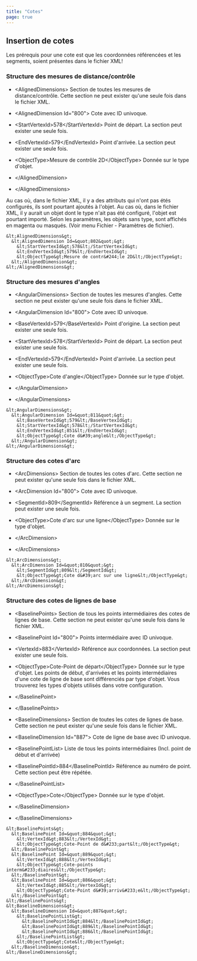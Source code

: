 ```yaml
---
title: "Cotes"
page: true
---
```

## Insertion de cotes

<Warning>
Les pr&#233;requis pour une cote est que les coordonn&#233;es r&#233;f&#233;renc&#233;es et les segments, soient pr&#233;sentes dans le fichier XML!
</Warning>


###  Structure des mesures de distance/contr&#244;le

- <Bold> &lt;AlignedDimensions&gt; </Bold>  Section de toutes les mesures de distance/contr&#244;le. Cette section ne peut exister qu&#39;une seule fois dans le fichier XML.

- <Bold>       &lt;AlignedDimension Id=&quot;800&quot;&gt; </Bold>  Cote avec ID univoque.

- <Bold>         &lt;StartVertexId&gt;578&lt;/StartVertexId&gt; </Bold>  Point de d&#233;part. La section peut exister une seule fois.

- <Bold>         &lt;EndVertexId&gt;579&lt;/EndVertexId&gt; </Bold>  Point d&#39;arriv&#233;e. La section peut exister une seule fois.

- <Bold> &lt;ObjectType&gt;Mesure de contr&#244;le 2D&lt;/ObjectType&gt; </Bold>  Donn&#233;e sur le type d&#39;objet.



- <Bold>     &lt;/AlignedDimension&gt; </Bold> 


- <Bold>     &lt;/AlignedDimensions&gt; </Bold> 



<Success>
Au cas o&#249;, dans le fichier XML, il y a des attributs qui n&#39;ont pas &#233;t&#233;s configur&#233;s, ils sont pourtant ajout&#233;s &#224; l&#39;objet.
</Success>

<Success>
Au cas o&#249;, dans le fichier XML, il y aurait un objet dont le type n&#39;ait pas &#233;t&#233; configur&#233;, l&#39;objet est pourtant import&#233;. Selon les param&#232;tres, les objets sans type, sont affich&#233;s en magenta ou masqu&#233;s. (Voir menu Fichier - Param&#232;tres de fichier).
</Success>


<Info>

    &lt;AlignedDimensions&gt;
      &lt;AlignedDimension Id=&quot;802&quot;&gt;
        &lt;StartVertexId&gt;578&lt;/StartVertexId&gt;
        &lt;EndVertexId&gt;579&lt;/EndVertexId&gt;
        &lt;ObjectType&gt;Mesure de contr&#244;le 2D&lt;/ObjectType&gt;
      &lt;/AlignedDimension&gt;
    &lt;/AlignedDimensions&gt;
</Info>


###  Structure des mesures d&#39;angles

- <Bold> &lt;AngularDimensions&gt; </Bold>  Section de toutes les mesures d&#39;angles. Cette section ne peut exister qu&#39;une seule fois dans le fichier XML.

- <Bold>       &lt;AngularDimension Id=&quot;800&quot;&gt; </Bold>  Cote avec ID univoque.

- <Bold>         &lt;BaseVertexId&gt;579&lt;/BaseVertexId&gt; </Bold>  Point d&#39;origine. La section peut exister une seule fois.

- <Bold>         &lt;StartVertexId&gt;578&lt;/StartVertexId&gt; </Bold>  Point de d&#233;part. La section peut exister une seule fois.

- <Bold>         &lt;EndVertexId&gt;579&lt;/EndVertexId&gt; </Bold>  Point d&#39;arriv&#233;e. La section peut exister une seule fois.

- <Bold> &lt;ObjectType&gt;Cote d&#39;angle&lt;/ObjectType&gt; </Bold>  Donn&#233;e sur le type d&#39;objet.



- <Bold>     &lt;/AngularDimension&gt; </Bold> 


- <Bold>     &lt;/AngularDimensions&gt; </Bold> 



<Info>

    &lt;AngularDimensions&gt;
      &lt;AngularDimension Id=&quot;811&quot;&gt;
        &lt;BaseVertexId&gt;579&lt;/BaseVertexId&gt;
        &lt;StartVertexId&gt;578&lt;/StartVertexId&gt;
        &lt;EndVertexId&gt;851&lt;/EndVertexId&gt;
        &lt;ObjectType&gt;Cote d&#39;angle&lt;/ObjectType&gt;
      &lt;/AngularDimension&gt;
    &lt;/AngularDimensions&gt;
</Info>


###  Structure des cotes d&#39;arc

- <Bold> &lt;ArcDimensions&gt; </Bold>  Section de toutes les cotes d&#39;arc. Cette section ne peut exister qu&#39;une seule fois dans le fichier XML.

- <Bold>       &lt;ArcDimension Id=&quot;800&quot;&gt; </Bold>  Cote avec ID univoque.

- <Bold> &lt;SegmentId&gt;809&lt;/SegmentId&gt; </Bold>  R&#233;f&#233;rence &#224; un segment. La section peut exister une seule fois.

- <Bold> &lt;ObjectType&gt;Cote d&#39;arc sur une ligne&lt;/ObjectType&gt; </Bold>  Donn&#233;e sur le type d&#39;objet.



- <Bold>     &lt;/ArcDimension&gt; </Bold> 


- <Bold>     &lt;/ArcDimensions&gt; </Bold> 



<Info>

    &lt;ArcDimensions&gt;
      &lt;ArcDimension Id=&quot;810&quot;&gt;
        &lt;SegmentId&gt;809&lt;/SegmentId&gt;
        &lt;ObjectType&gt;Cote d&#39;arc sur une ligne&lt;/ObjectType&gt;
      &lt;/ArcDimension&gt;
    &lt;/ArcDimensions&gt;
</Info>


###  Structure des cotes de lignes de base

- <Bold> &lt;BaselinePoints&gt; </Bold>  Section de tous les points interm&#233;diaires des cotes de lignes de base. Cette section ne peut exister qu&#39;une seule fois dans le fichier XML.

- <Bold>       &lt;BaselinePoint Id=&quot;800&quot;&gt; </Bold>  Points interm&#233;diaire avec ID univoque.

- <Bold>     &lt;VertexId&gt;883&lt;/VertexId&gt; </Bold>  R&#233;f&#233;rence aux coordonn&#233;es. La section peut exister une seule fois.

- <Bold> &lt;ObjectType&gt;Cote-Point de d&#233;part&lt;/ObjectType&gt; </Bold>  Donn&#233;e sur le type d&#39;objet. Les points de d&#233;but, d&#39;arriv&#233;es et les points interm&#233;diaires d&#39;une cote de ligne de base sont diff&#233;renci&#233;s par type d&#39;objet. Vous trouverez  les types d&#39;objets utilis&#233;s dans votre configuration.



- <Bold>     &lt;/BaselinePoint&gt; </Bold> 


- <Bold>       &lt;/BaselinePoints&gt; </Bold> 




- <Bold>     &lt;BaselineDimensions&gt; </Bold>  Section de toutes les cotes de lignes de base. Cette section ne peut exister qu&#39;une seule fois dans le fichier XML.

- <Bold>       &lt;BaselineDimension Id=&quot;887&quot;&gt; </Bold>  Cote de ligne de base avec ID univoque.

- <Bold>         &lt;BaselinePointList&gt; </Bold>  Liste de tous les points interm&#233;diaires (Incl. point de d&#233;but et d&#39;arriv&#233;e)

- <Bold>           &lt;BaselinePointId&gt;884&lt;/BaselinePointId&gt; </Bold>  R&#233;f&#233;rence au num&#233;ro de point. Cette section peut &#234;tre r&#233;p&#233;t&#233;e.



- <Bold>         &lt;/BaselinePointList&gt; </Bold>  

- <Bold>         &lt;ObjectType&gt;Cote&lt;/ObjectType&gt; </Bold>  Donn&#233;e sur le type d&#39;objet.



- <Bold>       &lt;/BaselineDimension&gt; </Bold> 


- <Bold>     &lt;/BaselineDimensions&gt; </Bold> 




<Info>

    &lt;BaselinePoints&gt;
      &lt;BaselinePoint Id=&quot;884&quot;&gt;
        &lt;VertexId&gt;883&lt;/VertexId&gt;
        &lt;ObjectType&gt;Cote-Point de d&#233;part&lt;/ObjectType&gt;
      &lt;/BaselinePoint&gt;
      &lt;BaselinePoint Id=&quot;889&quot;&gt;
        &lt;VertexId&gt;888&lt;/VertexId&gt;
        &lt;ObjectType&gt;Cote-points interm&#233;diaires&lt;/ObjectType&gt;
      &lt;/BaselinePoint&gt;
      &lt;BaselinePoint Id=&quot;886&quot;&gt;
        &lt;VertexId&gt;885&lt;/VertexId&gt;
        &lt;ObjectType&gt;Cote-Point d&#39;arriv&#233;e&lt;/ObjectType&gt;
      &lt;/BaselinePoint&gt;
    &lt;/BaselinePoints&gt;
    &lt;BaselineDimensions&gt;
      &lt;BaselineDimension Id=&quot;887&quot;&gt;
        &lt;BaselinePointList&gt;
          &lt;BaselinePointId&gt;884&lt;/BaselinePointId&gt;
          &lt;BaselinePointId&gt;889&lt;/BaselinePointId&gt;
          &lt;BaselinePointId&gt;886&lt;/BaselinePointId&gt;
        &lt;/BaselinePointList&gt;
        &lt;ObjectType&gt;Cote&lt;/ObjectType&gt;
      &lt;/BaselineDimension&gt;
    &lt;/BaselineDimensions&gt;
</Info>
